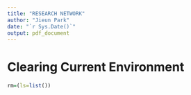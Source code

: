 ```yaml
---
title: "RESEARCH NETWORK"
author: "Jieun Park"
date: "`r Sys.Date()`"
output: pdf_document
---
```


# Clearing Current Environment

```r
rm=(ls=list())
```


# 